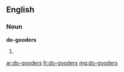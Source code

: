 ==English==

===Noun===
'''do-gooders'''

# {{plural of|do-gooder}}

[[ar:do-gooders]]
[[fr:do-gooders]]
[[mg:do-gooders]]